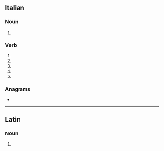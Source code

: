 ==Italian==

===Noun===
{{head|it|noun form|g=m}}

# {{plural of|it|duello}}

===Verb===
{{head|it|verb form}}

# {{inflection of|it|duellare||2|s|pres|indc}}
# {{inflection of|it|duellare||1|s|pres|subj}}
# {{inflection of|it|duellare||2|s|pres|subj}}
# {{inflection of|it|duellare||3|s|pres|subj}}
# {{inflection of|it|duellare||3|s|impr}}

===Anagrams===
* {{l|it|illude}}

----

==Latin==

===Noun===
{{la-noun-form|duellī}}

# {{inflection of|la|duellum||gen|s}}